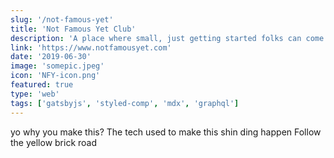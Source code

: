 ```yaml
---
slug: '/not-famous-yet'
title: 'Not Famous Yet Club'
description: 'A place where small, just getting started folks can come together. For all those future famous people ⭐'
link: 'https://www.notfamousyet.com'
date: '2019-06-30'
image: 'somepic.jpeg'
icon: 'NFY-icon.png'
featured: true
type: 'web'
tags: ['gatsbyjs', 'styled-comp', 'mdx', 'graphql']
---
```



<ProjectSectionTop frontmatter={props.frontmatter} />

<ProjectSectionIconGroup iconInfo="clipboard" sectionHeader="Background">
  yo why you make this?
</ProjectSectionIconGroup>

<ProjectSectionIconGroup iconInfo="tools" sectionHeader="Under The Hood">
  The tech used to make this shin ding happen
</ProjectSectionIconGroup>

<ProjectSectionIconGroup iconInfo="sign" sectionHeader="Next Steps">
  Follow the yellow brick road
</ProjectSectionIconGroup>
